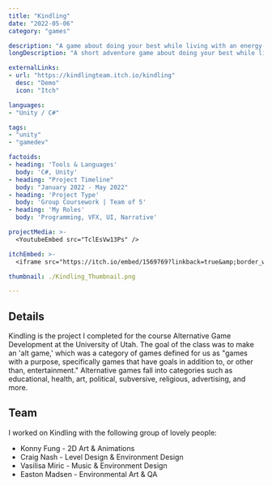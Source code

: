 ```yaml
---
title: "Kindling"
date: "2022-05-06"
category: "games"

description: "A game about doing your best while living with an energy-limiting chronic illness."
longDescription: "A short adventure game about doing your best while living with an energy-limiting chronic illness, 			made with C# in Unity."

externalLinks:
- url: "https://kindlingteam.itch.io/kindling"
  desc: "Demo"
  icon: "Itch"

languages:
- "Unity / C#"

tags:
- "unity"
- "gamedev"

factoids: 
- heading: 'Tools & Languages'
  body: 'C#, Unity'
- heading: "Project Timeline"
  body: "January 2022 - May 2022"
- heading: 'Project Type'
  body: 'Group Coursework | Team of 5'
- heading: 'My Roles'
  body: 'Programming, VFX, UI, Narrative'

projectMedia: >-
  <YoutubeEmbed src="TclEsVw13Ps" />

itchEmbed: >-
  <iframe src="https://itch.io/embed/1569769?linkback=true&amp;border_width=3&amp;bg_color=222221&amp;fg_color=eeeeee&amp;link_color=fa5c5c&amp;border_color=363636" width="556" height="171" frameborder="0"><a href="https://kindlingteam.itch.io/kindling">Kindling by Kindling Team, Marissa Angell</a></iframe>

thumbnail: ./Kindling_Thumbnail.png

---
```


<ProseWrapper>

## Details

Kindling is the project I completed for the course Alternative Game Development at the University of Utah. The goal of the class was to make an 'alt game,' which was a category of games defined for us as "games with a purpose, specifically games that have goals in addition to, or other than, entertainment." Alternative games fall into categories such as educational, health, art, political, subversive, religious, advertising, and more. 

## Team

I worked on Kindling with the following group of lovely people:

* Konny Fung - 2D Art & Animations
* Craig Nash - Level Design & Environment Design
* Vasilisa Miric - Music & Environment Design
* Easton Madsen - Environmental Art & QA


</ProseWrapper>

